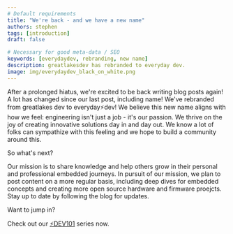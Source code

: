 ```yaml
---
# Default requirements
title: "We're back - and we have a new name"
authors: stephen
tags: [introduction]
draft: false

# Necessary for good meta-data / SEO
keywords: [everydaydev, rebranding, new name]
description: greatlakesdev has rebranded to everyday dev.
image: img/everydaydev_black_on_white.png
---
```


After a prolonged hiatus, we're excited to be back writing blog posts again! A lot has changed since our last post, including
name! We've rebranded from greatlakes dev to everyday⚡dev! We believe this new name aligns with how we feel: engineering isn't just a job -
it's our passion. We thrive on the joy of creating innovative solutions day in and day out. We know a lot of folks can sympathize with this feeling and we hope to build a community around this.

So what's next?

Our mission is to share knowledge and help others grow in their personal and professional
embedded journeys. In pursuit of our mission, we plan to post content on a more regular basis, including deep dives for embedded concepts and creating more open source hardware and firmware proejcts.
Stay up to date by following the blog for updates.

Want to jump in?

Check out our [⚡DEV101](/blog/tags/dev-101) series now.